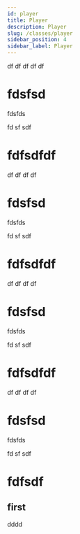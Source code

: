 ```yaml
---
id: player
title: Player
description: Player
slug: /classes/player
sidebar_position: 4
sidebar_label: Player
---
```


df
df
df
df
df


# fdsfsd

fdsfds

fd
sf
sdf
# fdfsdfdf
df
df
df
df


# fdsfsd

fdsfds

fd
sf
sdf
# fdfsdfdf
df
df
df
df


# fdsfsd

fdsfds

fd
sf
sdf
# fdfsdfdf
df
df
df
df


# fdsfsd

fdsfds

fd
sf
sdf
# fdfsdf


## first
dddd